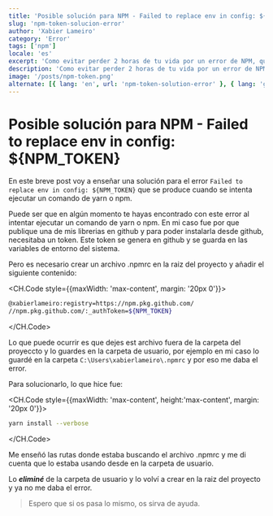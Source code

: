 ```yaml
---
title: 'Posible solución para NPM - Failed to replace env in config: ${NPM_TOKEN}'
slug: 'npm-token-solucion-error'
author: 'Xabier Lameiro'
category: 'Error'
tags: ['npm']
locale: 'es'
excerpt: 'Como evitar perder 2 horas de tu vida por un error de NPM, que no deja ejecutar commandos de yarn o npm.'
description: 'Como evitar perder 2 horas de tu vida por un error de NPM, que no deja ejecutar commandos de yarn o npm. Este error se produce cuando se intenta ejecutar un comando de yarn o npm y aparece el siguiente error: Failed to replace env in config: ${NPM_TOKEN}'
image: '/posts/npm-token.png'
alternate: [{ lang: 'en', url: 'npm-token-solution-error' }, { lang: 'gl', url: 'npm-token-solucion-erro' }]
---
```


# Posible solución para NPM - Failed to replace env in config: $\{NPM_TOKEN}

<Date date="01-03-2023" />

En este breve post voy a enseñar una solución para el error `Failed to replace env in config: ${NPM_TOKEN}` que se produce cuando se intenta ejecutar un comando de yarn o npm.

Puede ser que en algún momento te hayas encontrado con este error al intentar ejecutar un comando de yarn o npm. En mi caso fue
por que publique una de mis librerias en github y para poder instalarla desde github, necesitaba un token.
Este token se genera en github y se guarda en las variables de entorno del sistema.

Pero es necesario crear un archivo .npmrc en la raiz del proyecto y añadir el siguiente contenido:

<CH.Code style={{maxWidth: 'max-content', margin: '20px 0'}}>

```bash .npmrc
@xabierlameiro:registry=https://npm.pkg.github.com/
//npm.pkg.github.com/:_authToken=${NPM_TOKEN}
```

</CH.Code>

Lo que puede ocurrir es que dejes est archivo fuera de la carpeta del proyeccto y lo guardes en la carpeta de usuario,
por ejemplo en mi caso lo guardé en la carpeta `C:\Users\xabierlameiro\.npmrc` y por eso me daba el error.

Para solucionarlo, lo que hice fue:

<CH.Code style={{maxWidth: 'max-content', height:'max-content', margin: '20px 0'}}>

```bash
yarn install --verbose
```

</CH.Code>

Me enseñó las rutas donde estaba buscando el archivo .npmrc y me di cuenta que lo estaba usando desde en la carpeta de usuario.

Lo **_eliminé_** de la carpeta de usuario y lo volví a crear en la raiz del proyecto y ya no me daba el error.

> Espero que si os pasa lo mismo, os sirva de ayuda.
